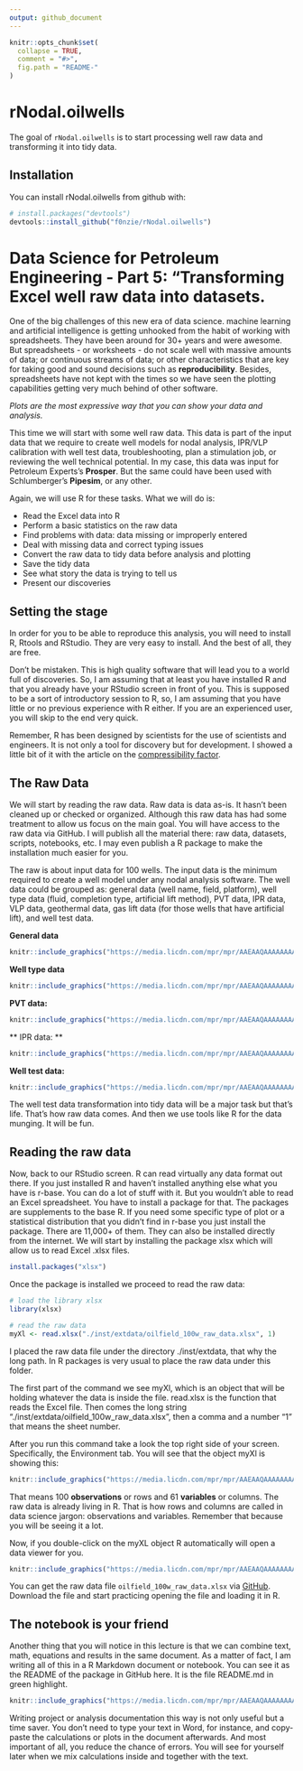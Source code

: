 ```yaml
---
output: github_document
---
```


<!-- README.md is generated from README.Rmd. Please edit that file -->


```r
knitr::opts_chunk$set(
  collapse = TRUE,
  comment = "#>",
  fig.path = "README-"
)
```

# rNodal.oilwells

The goal of `rNodal.oilwells` is to start processing well raw data and transforming it into tidy data.

## Installation

You can install rNodal.oilwells from github with:

```r
# install.packages("devtools")
devtools::install_github("f0nzie/rNodal.oilwells")
```

# Data Science for Petroleum Engineering - Part 5: "Transforming Excel well raw data into datasets.

One of the big challenges of this new era of data science. machine learning and artificial intelligence is getting unhooked from the habit of working with spreadsheets. They have been around for 30+ years and were awesome. But spreadsheets - or worksheets - do not scale well with massive amounts of data; or continuous streams of data; or other characteristics that are key for taking good and sound decisions such as **reproducibility**. Besides, spreadsheets have not kept with the times so we have seen the plotting capabilities getting very much behind of other software.

*Plots are the most expressive way that you can show your data and analysis.*

This time we will start with some well raw data. This data is part of the input data that we require to create well models for nodal analysis, IPR/VLP calibration with well test data, troubleshooting, plan a stimulation job, or reviewing the well technical potential. In my case, this data was input for Petroleum Experts's **Prosper**. But the same could have been used with Schlumberger's **Pipesim**, or any other.


Again, we will use R for these tasks. What we will do is:

* Read the Excel data into R
* Perform a basic statistics on the raw data
* Find problems with data: data missing or improperly entered
* Deal with missing data and correct typing issues
* Convert the raw data to tidy data before analysis and plotting
* Save the tidy data
* See what story the data is trying to tell us
* Present our discoveries

## Setting the stage

In order for you to be able to reproduce this analysis, you will need to install R, Rtools and RStudio. They are very easy to install. And the best of all, they are free.

Don't be mistaken. This is high quality software that will lead you to a world full of discoveries. So, I am assuming that at least you have installed R and that you already have your RStudio screen in front of you. This is supposed to be a sort of introductory session to R, so, I am assuming that you have little or no previous experience with R either. If you are an experienced user, you will skip to the end very quick.

Remember, R has been designed by scientists for the use of scientists and engineers. It is not only a tool for discovery but for development. I showed a little bit of it with the article on the [compressibility factor](https://www.linkedin.com/pulse/building-your-own-petroleum-engineering-library-r-humble-reyes).



## The Raw Data

We will start by reading the raw data. Raw data is data as-is. It hasn't been cleaned up or checked or organized. Although this raw data has had some treatment to allow us focus on the main goal. You will have access to the raw data via GitHub. I will publish all the material there: raw data, datasets, scripts, notebooks, etc. I may even publish a R package to make the installation much easier for you.

The raw is about input data for 100 wells. The input data is the minimum required to create a well model under any nodal analysis software. The well data could be grouped as: general data (well name, field, platform), well type data (fluid, completion type, artificial lift method), PVT data, IPR data, VLP data, geothermal data, gas lift data (for those wells that have artificial lift), and well test data.

**General data**

```r
knitr::include_graphics("https://media.licdn.com/mpr/mpr/AAEAAQAAAAAAAAyfAAAAJDk5ZWYxMjRmLTA1NzctNDZmNy05YmMzLWI4MzMwMTA3NGFiMQ.jpg")
```

**Well type data**

```r
knitr::include_graphics("https://media.licdn.com/mpr/mpr/AAEAAQAAAAAAAA2qAAAAJDkxN2Y5OTA3LWJiNWQtNDE3Yy04NTgxLTBlYjhhNGZkMzNkZA.jpg")
```

**PVT data:**

```r
knitr::include_graphics("https://media.licdn.com/mpr/mpr/AAEAAQAAAAAAAAo-AAAAJDgxZmIyOTVhLTU0OTgtNGIzNy04Y2JlLTJjODJhOWU3ZDcxYQ.jpg")
```

** IPR data: **

```r
knitr::include_graphics("https://media.licdn.com/mpr/mpr/AAEAAQAAAAAAAAqNAAAAJDljYjEyM2IxLWVhYzgtNDYyMi04ZmYyLWQ4MjIxNmNkMWQ0ZQ.jpg")
```


**Well test data:**

```r
knitr::include_graphics("https://media.licdn.com/mpr/mpr/AAEAAQAAAAAAAAmwAAAAJDkyNjVmZWE1LWI1MzYtNGM4OC04NWNjLWY1YWY0OTUxNjdiYg.jpg")
```

The well test data transformation into tidy data will be a major task but that's life. That's how raw data comes. And then we use tools like R for the data munging. It will be fun.


## Reading the raw data

Now, back to our RStudio screen. R can read virtually any data format out there. If you just installed R and haven't installed anything else what you have is r-base. You can do a lot of stuff with it. But you wouldn't able to read an Excel spreadsheet. You have to install a package for that. The packages are supplements to the base R. If you need some specific type of plot or a statistical distribution that you didn't find in r-base you just install the package. There are 11,000+ of them. They can also be installed directly from the internet. We will start by installing the package xlsx which will allow us to read Excel .xlsx files.


```r
install.packages("xlsx")
```

Once the package is installed we proceed to read the raw data:


```r
# load the library xlsx
library(xlsx)

# read the raw data
myXl <- read.xlsx("./inst/extdata/oilfield_100w_raw_data.xlsx", 1)
```

I placed the raw data file under the directory ./inst/extdata, that why the long path. In R packages is very usual to place the raw data under this folder.

The first part of the command we see myXl, which is an object that will be holding whatever the data is inside the file. read.xlsx is the function that reads the Excel file. Then comes the long string "./inst/extdata/oilfield_100w_raw_data.xlsx", then a comma and a number "1" that means the sheet number.

After you run this command take a look the top right side of your screen. Specifically, the Environment tab. You will see that the object myXl is showing this:

```r
knitr::include_graphics("https://media.licdn.com/mpr/mpr/AAEAAQAAAAAAAAxtAAAAJGE3NGVmZDQ5LWY4ZDYtNDExNy04YzE3LTFmMDk0YmZjMTcxNQ.jpg")
```


That means 100 **observations** or rows and 61 **variables** or columns. The raw data is already living in R. That is how rows and columns are called in data science jargon: observations and variables. Remember that because you will be seeing it a lot.

Now, if you double-click on the myXL object R automatically will open a data viewer for you.

```r
knitr::include_graphics("https://media.licdn.com/mpr/mpr/AAEAAQAAAAAAAAuBAAAAJGRjZWM4OWNiLWY1NDMtNDZhMS04OWE3LWY1ZjZiYWM3ZjI3MA.jpg")
```


You can get the raw data file `oilfield_100w_raw_data.xlsx` via [GitHub](https://github.com/f0nzie/rNodal.oilwells/blob/master/inst/extdata/oilfield_100w_raw_data.xlsx). Download the file and start practicing opening the file and loading it in R.

## The notebook is your friend

Another thing that you will notice in this lecture is that we can combine text, math, equations and results in the same document. As a matter of fact, I am writing all of this in a R Markdown document or notebook. You can see it as the README of the package in GitHub here. It is the file README.md in green highlight.

```r
knitr::include_graphics("https://media.licdn.com/mpr/mpr/AAEAAQAAAAAAAAvDAAAAJGMwYzIyODg4LTRkOTMtNDgyOS1hYjk1LTUwMjczNjc1OGI0OA.jpg")
```

Writing project or analysis documentation this way is not only useful but a time saver. You don't need to type your text in Word, for instance, and copy-paste the calculations or plots in the document afterwards. And most important of all, you reduce the chance of errors. You will see for yourself later when we mix calculations inside and together with the text.


